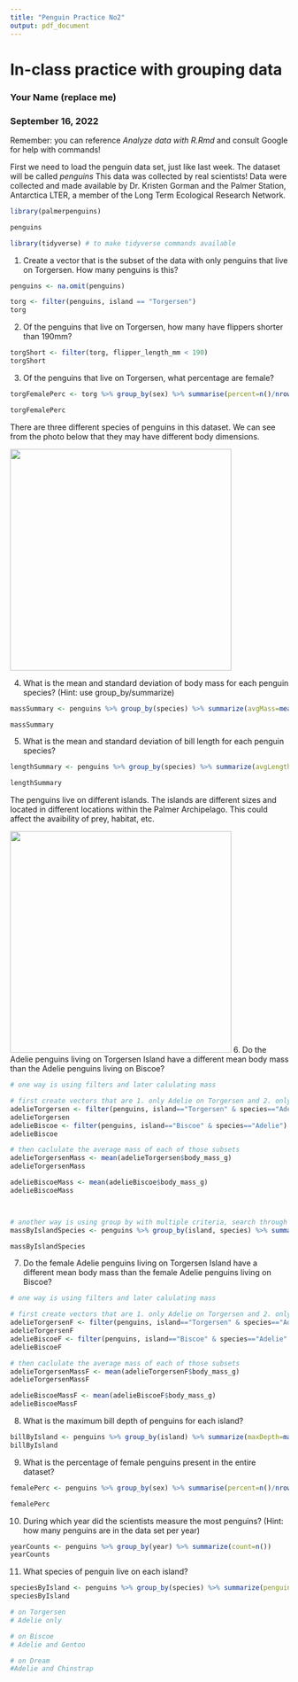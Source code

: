 ```yaml
---
title: "Penguin Practice No2"
output: pdf_document
---
```


# In-class practice with grouping data

### Your Name (replace me)

### September 16, 2022

Remember: you can reference *Analyze data with R.Rmd* and consult Google for help with commands!


First we need to load the penguin data set, just like last week. The dataset will be called *penguins*
This data was collected by real scientists! Data were collected and made available by Dr. Kristen Gorman and the Palmer Station, Antarctica LTER, a member of the Long Term Ecological Research Network.
```r
library(palmerpenguins)

penguins

library(tidyverse) # to make tidyverse commands available 
```

1. Create a vector that is the subset of the data with only penguins that live on Torgersen. How many penguins is this?
```r
penguins <- na.omit(penguins)

torg <- filter(penguins, island == "Torgersen")
torg
```

2. Of the penguins that live on Torgersen, how many have flippers shorter than 190mm?
```r
torgShort <- filter(torg, flipper_length_mm < 190)
torgShort

```

3. Of the penguins that live on Torgersen, what percentage are female?
```r

torgFemalePerc <- torg %>% group_by(sex) %>% summarise(percent=n()/nrow(torg))

torgFemalePerc

```


There are three different species of penguins in this dataset. We can see from the photo below that they may have different body dimensions. 

![](penguins.jpg){width="400"}

4. What is the mean and standard deviation of body mass for each penguin species? (Hint: use group_by/summarize)
```r

massSummary <- penguins %>% group_by(species) %>% summarize(avgMass=mean(body_mass_g), sdMass=sd(body_mass_g))

massSummary
```


5. What is the mean and standard deviation of bill length for each penguin species?
```r
lengthSummary <- penguins %>% group_by(species) %>% summarize(avgLength=mean(bill_length_mm), sdLength=sd(bill_length_mm))

lengthSummary
```

The penguins live on different islands. The islands are different sizes and located in different locations within the Palmer Archipelago. This could affect the avaibility of prey, habitat, etc. 

![](Islands.png){width="400"}
6. Do the Adelie penguins living on Torgersen Island have a different mean body mass than the Adelie penguins living on Biscoe?
```r
# one way is using filters and later calulating mass

# first create vectors that are 1. only Adelie on Torgersen and 2. only Adelie on Biscoe
adelieTorgersen <- filter(penguins, island=="Torgersen" & species=="Adelie")
adelieTorgersen
adelieBiscoe <- filter(penguins, island=="Biscoe" & species=="Adelie")
adelieBiscoe

# then caclulate the average mass of each of those subsets
adelieTorgersenMass <- mean(adelieTorgersen$body_mass_g)
adelieTorgersenMass 

adelieBiscoeMass <- mean(adelieBiscoe$body_mass_g)
adelieBiscoeMass



# another way is using group by with multiple criteria, search through the table to find the rows that show Adelies on Torgersen and Biscoe
massByIslandSpecies <- penguins %>% group_by(island, species) %>% summarize(avgMass=mean(body_mass_g), sdMass=sd(body_mass_g))

massByIslandSpecies

```

7. Do the female Adelie penguins living on Torgersen Island have a different mean body mass than the female Adelie penguins living on Biscoe?
```r

# one way is using filters and later calulating mass

# first create vectors that are 1. only Adelie on Torgersen and 2. only Adelie on Biscoe
adelieTorgersenF <- filter(penguins, island=="Torgersen" & species=="Adelie" & sex=="female")
adelieTorgersenF
adelieBiscoeF <- filter(penguins, island=="Biscoe" & species=="Adelie" & sex=="female")
adelieBiscoeF

# then caclulate the average mass of each of those subsets
adelieTorgersenMassF <- mean(adelieTorgersenF$body_mass_g)
adelieTorgersenMassF 

adelieBiscoeMassF <- mean(adelieBiscoeF$body_mass_g)
adelieBiscoeMassF

```

8. What is the maximum bill depth of penguins for each island?
```r
billByIsland <- penguins %>% group_by(island) %>% summarize(maxDepth=max(bill_depth_mm)) 
billByIsland

```

9. What is the percentage of female penguins present in the entire dataset?
```r
femalePerc <- penguins %>% group_by(sex) %>% summarise(percent=n()/nrow(penguins))

femalePerc

```

10. During which year did the scientists measure the most penguins? (Hint: how many penguins are in the data set per year)
```r

yearCounts <- penguins %>% group_by(year) %>% summarize(count=n())
yearCounts

```

11. What species of penguin live on each island? 
```r
speciesByIsland <- penguins %>% group_by(species) %>% summarize(penguinSp=unique(island)) 
speciesByIsland

# on Torgersen
# Adelie only 

# on Biscoe
# Adelie and Gentoo

# on Dream
#Adelie and Chinstrap

```



